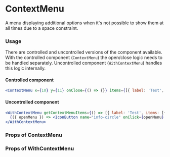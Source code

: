 
# ContextMenu

A menu displaying additional options when it's not possible to show them at all times due to a space constraint.

### Usage

There are controlled and uncontrolled versions of the component available. With the controlled component (`ContextMenu`) the open/close logic needs to be handled separately. Uncontrolled component (`WithContextMenu`) handles this logic internally.

#### Controlled component

```jsx
<ContextMenu x={10} y={11} onClose={() => {}} items={[{ label: 'Test', items: [{ label: 'First' }, { label: 'Second' }] }]} />
```

#### Uncontrolled component

```jsx
<WithContextMenu getContextMenuItems={() => [{ label: 'Test', items: [{ label: 'First' }, { label: 'Second' }] }]}>
  {({ openMenu }) => <IconButton name="info-circle" onClick={openMenu} />}
</WithContextMenu>
```

### Props of ContextMenu
<Props of={ContextMenu} />

### Props of WithContextMenu
<Props of={WithContextMenu} />
